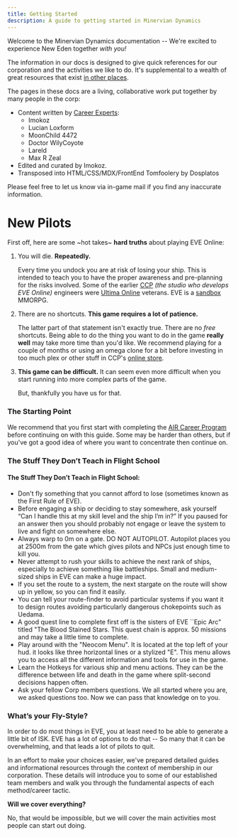```yaml
---
title: Getting Started
description: A guide to getting started in Minervian Dynamics
---
```


Welcome to the Minervian Dynamics documentation -- We're excited to experience 
New Eden together _with you!_

The information in our docs is designed to give quick references for our 
corporation and the activities we like to do. It's supplemental to a wealth of 
great resources that exist [in other places](/reference/useful-websites/).

The pages in these docs are a living, collaborative work put together by many 
people in the corp:
- Content written by [Career Experts](/guides/generating-isk/):
    - Imokoz
    - Lucian Loxform
    - MoonChild 4472
    - Doctor WilyCoyote
    - Lareld
    - Max R Zeal
- Edited and curated by Imokoz.
- Transposed into HTML/CSS/MDX/FrontEnd Tomfoolery by Dosplatos

Please feel free to let us know via in-game mail if you find any inaccurate 
information.

# New Pilots

First off, here are some ~hot takes~ **hard truths** about playing EVE Online: 

1. You will die. **Repeatedly.**

    Every time you undock you are at risk of losing 
    your ship. This is intended to teach you to have the proper awareness and 
    pre-planning for the risks involved. Some of the earlier 
    <a href="https://www.ccpgames.com/" target="_blank">CCP</a> _(the studio 
    who develops EVE Online)_ engineers were 
    <a href="https://uo.com/" target="_blank">Ultima Online</a> veterans. EVE is a 
    <a href="https://en.wikipedia.org/wiki/Sandbox_game" target="_blank">sandbox</a> 
    MMORPG.

2. There are no shortcuts. **This game requires a lot of patience.**

    The latter part of that statement isn't exactly true. There are no _free_ 
    shortcuts. Being able to do the thing you want to do in the game **really 
    well** may take more time than you'd like. We recommend playing for a couple of 
    months or using an omega clone for a bit before investing in 
    too much plex or other stuff in CCP's <a href="https://secure.eveonline.com/" target="_blank">online store</a>.

3. **This game can be difficult.** It can seem even more difficult when you 
start running into more complex parts of the game.

    But, thankfully you have us for that.

### The Starting Point

We recommend that you first start with completing the <a href="https://wiki.eveuniversity.org/AIR_Career_Program" target="_blank">AIR Career Program</a> 
before continuing on with this guide. Some may be harder than others, but if 
you've got a good idea of where you want to concentrate then continue on.

### <span class="hiddenTitles">The Stuff They Don’t Teach in Flight School</span>
#### The Stuff They Don’t Teach in Flight School:

- Don't fly something that you cannot afford to lose (sometimes known as the First Rule of EVE).
- Before engaging a ship or deciding to stay somewhere, ask yourself “Can I handle this at my skill level and the ship I’m in?” If you paused for an answer then you should probably not engage or leave the system to live and fight on somewhere else. 
- Always warp to 0m on a gate. DO NOT AUTOPILOT. Autopilot places you at 2500m from the gate which gives pilots and NPCs just enough time to kill you.
- Never attempt to rush your skills to achieve the next rank of ships, especially to achieve something like battleships. Small and medium-sized ships in EVE can make a huge impact.
- If you set the route to a system, the next stargate on the route will show up in yellow, so you can find it easily. 
- You can tell your route-finder to avoid particular systems if you want it to design routes avoiding particularly dangerous chokepoints such as Uedama.
- A good quest line to complete first off is the sisters of EVE ``Epic Arc" titled "The Blood Stained Stars. This quest chain is approx. 50 missions and may take a little time to complete.
- Play around with the "Neocom Menu". It is located at the top left of your hud. it looks like three horizontal lines or a stylized "E". This menu allows you to access all the different information and tools for use in the game. 
- Learn the Hotkeys for various ship and menu actions. They can be the difference between life and death in the game where split-second decisions happen often. 
- Ask your fellow Corp members questions. We all started where you are, we asked questions too. Now we can pass that knowledge on to you.


### What’s your Fly-Style?

In order to do most things in EVE, you at least need to be able to generate a 
little bit of ISK. EVE has a lot of options to do that -- So many that it can be 
overwhelming, and that leads a lot of pilots to quit. 

In an effort to make your choices easier, we've prepared detailed guides and 
informational resources through the context of membership in our corporation. 
These details will introduce you to some of our established team members and 
walk you through the fundamental aspects of each method/career tactic.

**Will we cover everything?**

No, that would be impossible, but we will cover the main activities most people 
can start out doing. 